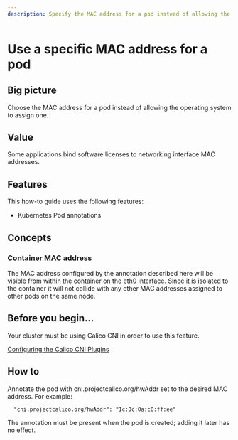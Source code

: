 ```yaml
---
description: Specify the MAC address for a pod instead of allowing the operating system to assign one
---
```


# Use a specific MAC address for a pod

## Big picture

Choose the MAC address for a pod instead of allowing the operating system to assign one.

## Value

Some applications bind software licenses to networking interface MAC addresses.

## Features

This how-to guide uses the following features:

- Kubernetes Pod annotations

## Concepts

### Container MAC address

The MAC address configured by the annotation described here will be visible from within the container on the eth0 interface. Since it is isolated to the container it will not collide with any other MAC addresses assigned to other pods on the same node.

## Before you begin...

Your cluster must be using Calico CNI in order to use this feature.

[Configuring the Calico CNI Plugins](../../reference/configure-cni-plugins.mdx)

## How to

Annotate the pod with cni.projectcalico.org/hwAddr set to the desired MAC address. For example:

```
  "cni.projectcalico.org/hwAddr": "1c:0c:0a:c0:ff:ee"
```

The annotation must be present when the pod is created; adding it later has no effect.
